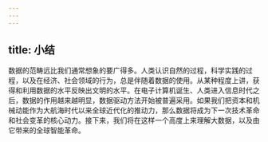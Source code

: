 ```yaml
---
---
---
```

title: 小结
---




数据的范畴远比我们通常想象的要广得多。人类认识自然的过程，科学实践的过程，以及在经济、社会领域的行为，总是伴随着数据的使用。从某种程度上讲，获得和利用数据的水平反映出文明的水平。在电子计算机诞生、人类进入信息时代之后，数据的作用越来越明显，数据驱动方法开始被普遍采用。如果我们把资本和机械动能作为大航海时代以来全球近代化的推动力，那么数据将成为下一次技术革命和社会变革的核心动力。接下来，我们将在这样一个高度上来理解大数据，以及由它带来的全球智能革命。